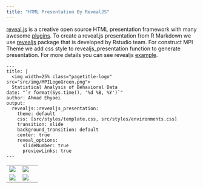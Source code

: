 ```yaml
---
title: "HTML Presentation By RevealJS"
---
```


[reveal.js](https://revealjs.com/) is a creative open source HTML presentation 
framework with many awesome [plugins](https://github.com/rajgoel/reveal.js-plugins).
To create a reveal.js presentation from R Markdown we use [revealjs](https://github.com/rstudio/revealjs)
package that is developed by Rstudio team. For construct MPI Theme we add css style to
revealjs_presentation function to generate presentation. For more details you can
see revealjs [example](https://github.com/Ehyaei/MPIThemes/tree/master/examples/html_revealJS_presentation).

```
--- 
title: |
  <img width=25% class="pagetitle-logo"  src="src/img/MPILogoGreen.png">
  Statistical Analysis of Behavioral Data
date: "`r format(Sys.time(), '%d %B, %Y')`"
author: Ahmad Ehyaei
output:
  revealjs::revealjs_presentation:
    theme: default
    css: [src/styles/template.css, src/styles/environments.css]
    transition: slide
    background_transition: default
    center: true
    reveal_options:
      slideNumber: true
      previewLinks: true
--- 
```

<table width="100%" border="0">
  <tr>
  <td>
  <a href="https://github.com/Ehyaei/MPIThemes/tree/master/examples/html_revealJS_presentation">
  <img src="../../man/figures/html_revealJS_presentation_1.png" align="left" />
  </a></td>
  <td>
  <a href="https://github.com/Ehyaei/MPIThemes/tree/master/examples/html_revealJS_presentation">
  <img src="../../man/figures/html_revealJS_presentation_2.png" align="center" />
  </a></td>
  <td>
  </tr>
  <tr>
  <td>
  <a href="https://github.com/Ehyaei/MPIThemes/tree/master/examples/html_revealJS_presentation">
  <img src="../../man/figures/html_revealJS_presentation_3.png" align="left" />
  </a></td>
  <td>
  <a href="https://github.com/Ehyaei/MPIThemes/tree/master/examples/html_revealJS_presentation">
  <img src="../../man/figures/html_revealJS_presentation_4.png" align="center" />
  </a></td>
  <td>
  </tr>
</table>


